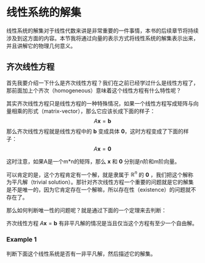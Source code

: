 # 线性系统的解集

线性系统的解集对于线性代数来讲是非常重要的一件事情，本书的后续章节将持续涉及到这方面的内容。本节我将通过向量的表示方式将线性系统的解集表示出来，并且讲解它的物理几何意义。

## 齐次线性方程
首先我要介绍一下什么是齐次线性方程？我们在之前已经学过什么是线性方程了，那前面加上个齐次（homogeneous）意味着这个线性方程有什么特性呢？

其实齐次线性方程只是线性方程的一种特殊情况，如果一个线性方程写成矩阵与向量相乘的形式（matrix-vector），那么它应该长成下面的样子：
$$
A\mathbf{x}=\mathbf{b}
$$
那么齐次线性方程就是线性方程中的 $\mathbf{b}$ 变成具体 $\mathbf{0}$，这时方程变成了下面的样子：
$$
A\mathbf{x} = \mathbf{0}
$$

这时注意，如果A是一个m*n的矩阵，那么 $\mathbf{x}$ 和 $\mathbf{0}$ 分别是n阶和m阶向量。

可以肯定的是，这个方程肯定有一个解，就是隶属于 $\mathbb{R}^n$ 的 $\mathbf{0}$ ，我们把这个解称为平凡解（trivial solution）。那针对齐次线性方程一个重要的问题就是它的解集是不是唯一的，因为它肯定存在一个解嘛，所以存在性（existence）的问题就不存在了。

那么如何判断唯一性的问题呢？就是通过下面的一个定理来去判断：

:::{.callout-note title="定理"}
齐次线性方程 $A\mathbf{x}=\mathbf{b}$ 有非平凡解的情况是当且仅当这个方程有至少一个自由解。
:::

### Example 1
判断下面这个线性系统是否有一非平凡解，然后描述它的解集。
\begin{align}
3x_1 + 5x_2 - 4x_3 = 0 \\
-3x_1 -2x_2 + 4x_3 = 0 \\
6x_1 + x_2 -8x_3 = 0
\end{align}


